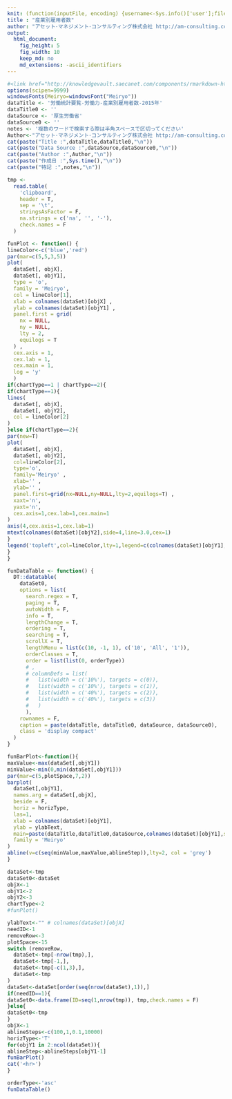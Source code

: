 ```yaml
---
knit: (function(inputFile, encoding) {username<-Sys.info()['user'];fileName<-'defaultPath.csv';pathToFile <-paste0('C:/Users/', username,'/Desktop/pathToCSV/');setwd(pathToFile);buf0<-read.csv(fileName,header = F,skip = 0,stringsAsFactor = F,check.names = F,fileEncoding = 'utf-8');rmarkdown::render(inputFile, encoding = encoding, output_file = paste0('C:/Users/',username,buf0[2,1],'charts/','am-consulting.co.jp-',format(Sys.time(),'%Y-%m-%d-%H-%M-%S'),'.html')) })
title : "産業別雇用者数"
author: "アセット･マネジメント･コンサルティング株式会社 http://am-consulting.co.jp"
output: 
  html_document:
    fig_height: 5
    fig_width: 10
    keep_md: no
    md_extensions: -ascii_identifiers 
---
```


```r
#<link href="http://knowledgevault.saecanet.com/components/rmarkdown-html.css" rel="stylesheet"> 
options(scipen=9999)
windowsFonts(Meiryo=windowsFont("Meiryo"))
dataTitle <- '労働統計要覧-労働力-産業別雇用者数-2015年'
dataTitle0 <- ''
dataSource <- '厚生労働省'
dataSource0 <- ''
notes <- '複数のワードで検索する際は半角スペースで区切ってください'
Author<-"アセット･マネジメント･コンサルティング株式会社 http://am-consulting.co.jp"
cat(paste("Title :",dataTitle,dataTitle0,"\n"))
cat(paste("Data Source :",dataSource,dataSource0,"\n"))
cat(paste("Author :",Author,"\n"))
cat(paste("作成日 :",Sys.time(),"\n"))
cat(paste("特記 :",notes,"\n"))
```

```r
tmp <-
  read.table(
    'clipboard',
    header = T,
    sep = '\t',
    stringsAsFactor = F,
    na.strings = c('na', '', '-'),
    check.names = F
  )
```

```r
funPlot <- function() {
lineColor<-c('blue','red')
par(mar=c(5,5,3,5))
plot(
  dataSet[, objX],
  dataSet[, objY1],
  type = 'o',
  family = 'Meiryo',
  col = lineColor[1],
  xlab = colnames(dataSet)[objX] ,
  ylab = colnames(dataSet)[objY1] ,
  panel.first = grid(
    nx = NULL,
    ny = NULL,
    lty = 2,
    equilogs = T
  ) ,
  cex.axis = 1,
  cex.lab = 1,
  cex.main = 1,
  log = 'y'
  )
if(chartType==1 | chartType==2){  
if(chartType==1){
lines(
  dataSet[, objX],
  dataSet[, objY2],
  col = lineColor[2]
)
}else if(chartType==2){  
par(new=T)
plot(
  dataSet[, objX],
  dataSet[, objY2],
  col=lineColor[2],
  type='o',
  family='Meiryo' ,
  xlab='' ,
  ylab='' ,
  panel.first=grid(nx=NULL,ny=NULL,lty=2,equilogs=T) ,
  xaxt='n',
  yaxt='n',
  cex.axis=1,cex.lab=1,cex.main=1
)    
axis(4,cex.axis=1,cex.lab=1)
mtext(colnames(dataSet)[objY2],side=4,line=3.0,cex=1)
}
legend('topleft',col=lineColor,lty=1,legend=c(colnames(dataSet)[objY1],colnames(dataSet)[objY2]),cex=1,pch  = 1,bty='n')
}
}
```

```r
funDataTable <- function() {
  DT::datatable(
    dataSet0,
    options = list(
      search.regex = T,
      paging = T,
      autoWidth = F,
      info = T,
      lengthChange = T,
      ordering = T,
      searching = T,
      scrollX = T,
      lengthMenu = list(c(10, -1, 1), c('10', 'All', '1')),
      orderClasses = T,
      order = list(list(0, orderType))
      # ,
      # columnDefs = list(
      #   list(width = c('10%'), targets = c(0)),
      #   list(width = c('10%'), targets = c(1)),
      #   list(width = c('40%'), targets = c(2)),
      #   list(width = c('40%'), targets = c(3))
      #   )
      ),
    rownames = F,
    caption = paste(dataTitle, dataTitle0, dataSource, dataSource0),
    class = 'display compact'
  )
}
```

```r
funBarPlot<-function(){
maxValue<-max(dataSet[,objY1])
minValue<-min(0,min(dataSet[,objY1]))
par(mar=c(5,plotSpace,7,2))
barplot(
  dataSet[,objY1],
  names.arg = dataSet[,objX],
  beside = F,
  horiz = horizType, 
  las=1,
  xlab = colnames(dataSet)[objY1],
  ylab = ylabText,
  main=paste(dataTitle,dataTitle0,dataSource,colnames(dataSet)[objY1],sep="\n"),
  family = 'Meiryo'
)
abline(v=c(seq(minValue,maxValue,ablineStep)),lty=2, col = 'grey')
}
```

```r
dataSet<-tmp
dataSet0<-dataSet
objX<-1
objY1<-2
objY2<-3
chartType<-2
#funPlot()
```

```r
ylabText<-"" # colnames(dataSet)[objX]
needID<-1
removeRow<-3
plotSpace<-15
switch (removeRow,
  dataSet<-tmp[-nrow(tmp),],
  dataSet<-tmp[-1,],
  dataSet<-tmp[-c(1,3),],
  dataSet<-tmp
)
dataSet<-dataSet[order(seq(nrow(dataSet),1)),]
if(needID==1){
dataSet0<-data.frame(ID=seq(1,nrow(tmp)), tmp,check.names = F)
}else{
dataSet0<-tmp
}  
objX<-1
ablineSteps<-c(100,1,0.1,10000)
horizType<-'T'
for(objY1 in 2:ncol(dataSet)){
ablineStep<-ablineSteps[objY1-1]
funBarPlot()
cat('<hr>')
}  
```

```r
orderType<-'asc'
funDataTable()
```